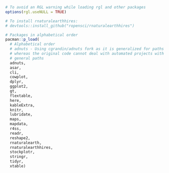 ```r

# To avoid an RGL warning while loading rgl and other packages
options(rgl.useNULL = TRUE)

# To install rnaturalearthhires:
# devtools::install_github("ropensci/rnaturalearthhires")

# Packages in alphabetical order
pacman::p_load(
  # Alphabetical order
  # adnuts - Using cgrandin/adnuts fork as it is generalized for paths
  # whereas the original code cannot deal with automated projects with 
  # general paths
  adnuts,
  asar,
  cli, 
  cowplot, 
  dplyr,
  ggplot2, 
  gt,
  flextable,
  here,
  kableExtra, 
  knitr,
  lubridate,
  maps, 
  mapdata,
  r4ss, 
  readr, 
  reshape2, 
  rnaturalearth, 
  rnaturalearthhires, 
  stockplotr,
  stringr,
  tidyr, 
  xtable)
```